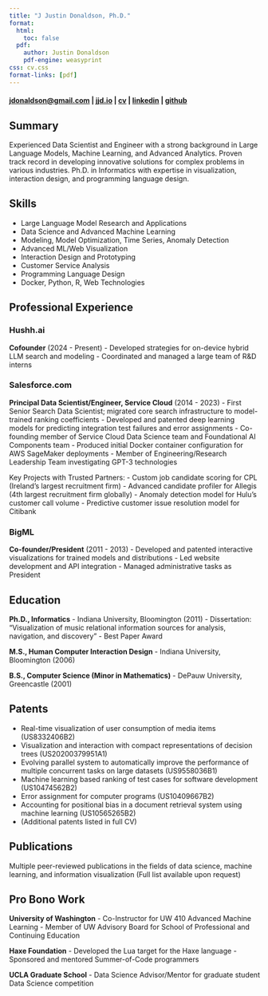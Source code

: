 ```yaml
---
title: "J Justin Donaldson, Ph.D."
format:
  html:
    toc: false
  pdf:
    author: Justin Donaldson
    pdf-engine: weasyprint
css: cv.css
format-links: [pdf]
---
```


#### [jdonaldson@gmail.com](mailto:jdonaldson@gmail.com) | [jjd.io](https://jjd.io) | [cv](https://jjd.io/cv.pdf) | [linkedin](https://www.linkedin.com/in/jjustindonaldson/) | [github](https://www.github.com/jdonaldson)

## Summary
Experienced Data Scientist and Engineer with a strong background in Large Language Models, Machine Learning, and Advanced Analytics. Proven track record in developing innovative solutions for complex problems in various industries. Ph.D. in Informatics with expertise in visualization, interaction design, and programming language design.

## Skills
- Large Language Model Research and Applications
- Data Science and Advanced Machine Learning
- Modeling, Model Optimization, Time Series, Anomaly Detection
- Advanced ML/Web Visualization
- Interaction Design and Prototyping
- Customer Service Analysis
- Programming Language Design
- Docker, Python, R, Web Technologies

## Professional Experience

### Hushh.ai
**Cofounder** (2024 - Present)
- Developed strategies for on-device hybrid LLM search and modeling
- Coordinated and managed a large team of R&D interns

### Salesforce.com
**Principal Data Scientist/Engineer, Service Cloud** (2014 - 2023)
- First Senior Search Data Scientist; migrated core search infrastructure to model-trained ranking coefficients
- Developed and patented deep learning models for predicting integration test failures and error assignments
- Co-founding member of Service Cloud Data Science team and Foundational AI Components team
- Produced initial Docker container configuration for AWS SageMaker deployments
- Member of Engineering/Research Leadership Team investigating GPT-3 technologies

Key Projects with Trusted Partners:
- Custom job candidate scoring for CPL (Ireland's largest recruitment firm)
- Advanced candidate profiler for Allegis (4th largest recruitment firm globally)
- Anomaly detection model for Hulu's customer call volume
- Predictive customer issue resolution model for Citibank

### BigML
**Co-founder/President** (2011 - 2013)
- Developed and patented interactive visualizations for trained models and distributions
- Led website development and API integration
- Managed administrative tasks as President

## Education

**Ph.D., Informatics** - Indiana University, Bloomington (2011)
- Dissertation: "Visualization of music relational information sources for analysis, navigation, and discovery"
- Best Paper Award

**M.S., Human Computer Interaction Design** - Indiana University, Bloomington (2006)

**B.S., Computer Science (Minor in Mathematics)** - DePauw University, Greencastle (2001)

## Patents
- Real-time visualization of user consumption of media items (US8332406B2)
- Visualization and interaction with compact representations of decision trees (US20200379951A1)
- Evolving parallel system to automatically improve the performance of multiple concurrent tasks on large datasets (US9558036B1)
- Machine learning based ranking of test cases for software development (US10474562B2)
- Error assignment for computer programs (US10409667B2)
- Accounting for positional bias in a document retrieval system using machine learning (US10565265B2)
- (Additional patents listed in full CV)

## Publications
Multiple peer-reviewed publications in the fields of data science, machine learning, and information visualization (Full list available upon request)

## Pro Bono Work

**University of Washington**
- Co-Instructor for UW 410 Advanced Machine Learning
- Member of UW Advisory Board for School of Professional and Continuing Education

**Haxe Foundation**
- Developed the Lua target for the Haxe language
- Sponsored and mentored Summer-of-Code programmers

**UCLA Graduate School**
- Data Science Advisor/Mentor for graduate student Data Science competition

